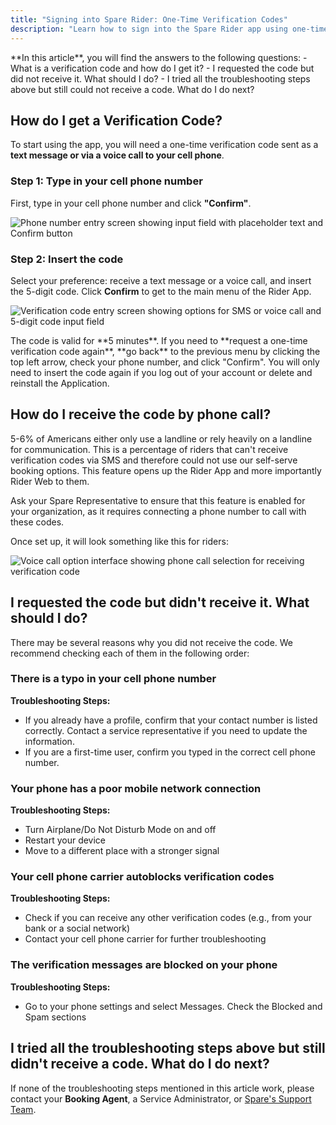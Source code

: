 ```yaml
---
title: "Signing into Spare Rider: One-Time Verification Codes"
description: "Learn how to sign into the Spare Rider app using one-time verification codes sent via SMS or voice call, including troubleshooting steps for common issues."
---
```


<Tip>
**In this article**, you will find the answers to the following questions:
- What is a verification code and how do I get it?
- I requested the code but did not receive it. What should I do?
- I tried all the troubleshooting steps above but still could not receive a code. What do I do next?
</Tip>

## How do I get a Verification Code?

To start using the app, you will need a one-time verification code sent as a **text message or via a voice call to your cell phone**. 

### Step 1: Type in your cell phone number

First, type in your cell phone number and click **"Confirm"**.

![Phone number entry screen showing input field with placeholder text and Confirm button](/images/spare-rider/getting-started/verification-step-1-phone-number.jpeg)

### Step 2: Insert the code

Select your preference: receive a text message or a voice call, and insert the 5-digit code. Click **Confirm** to get to the main menu of the Rider App.

![Verification code entry screen showing options for SMS or voice call and 5-digit code input field](/images/spare-rider/getting-started/verification-step-2-code-entry.png)

<Info>
The code is valid for **5 minutes**. If you need to **request a one-time verification code again**, **go back** to the previous menu by clicking the top left arrow, check your phone number, and click "Confirm". You will only need to insert the code again if you log out of your account or delete and reinstall the Application.
</Info>

## How do I receive the code by phone call?

5-6% of Americans either only use a landline or rely heavily on a landline for communication. This is a percentage of riders that can't receive verification codes via SMS and therefore could not use our self-serve booking options. This feature opens up the Rider App and more importantly Rider Web to them.

<Warning>
Ask your Spare Representative to ensure that this feature is enabled for your organization, as it requires connecting a phone number to call with these codes.
</Warning>

Once set up, it will look something like this for riders:

![Voice call option interface showing phone call selection for receiving verification code](/images/spare-rider/getting-started/verification-voice-call-option.png)

## I requested the code but didn't receive it. What should I do?

There may be several reasons why you did not receive the code. We recommend checking each of them in the following order:

### There is a typo in your cell phone number

**Troubleshooting Steps:**
- If you already have a profile, confirm that your contact number is listed correctly. Contact a service representative if you need to update the information.
- If you are a first-time user, confirm you typed in the correct cell phone number.

### Your phone has a poor mobile network connection

**Troubleshooting Steps:**
- Turn Airplane/Do Not Disturb Mode on and off
- Restart your device
- Move to a different place with a stronger signal

### Your cell phone carrier autoblocks verification codes

**Troubleshooting Steps:**
- Check if you can receive any other verification codes (e.g., from your bank or a social network)
- Contact your cell phone carrier for further troubleshooting

### The verification messages are blocked on your phone

**Troubleshooting Steps:**
- Go to your phone settings and select Messages. Check the Blocked and Spam sections

## I tried all the troubleshooting steps above but still didn't receive a code. What do I do next?

If none of the troubleshooting steps mentioned in this article work, please contact your **Booking Agent**, a Service Administrator, or [Spare's Support Team](mailto:support@sparelabs.com).
